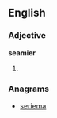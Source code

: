 ==English==

===Adjective===
'''seamier'''

# {{comparative of|seamy}}

===Anagrams===
* [[seriema#English|seriema]]